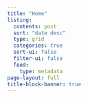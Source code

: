 ```yaml
---
title: "Home"
listing:
  contents: post
  sort: "date desc"
  type: grid
  categories: true
  sort-ui: false
  filter-ui: false
  feed: 
    type: metadata
page-layout: full
title-block-banner: true
---
```

